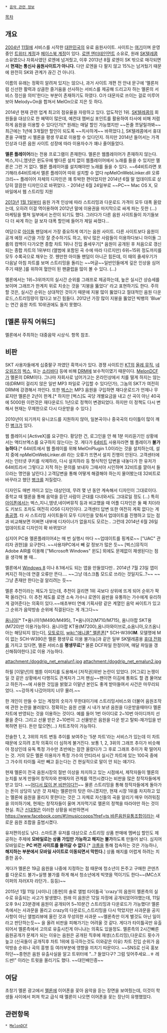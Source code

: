  * [[음악 관련 정보]]

{{{#!html
<img src="http://cfile7.uf.tistory.com/image/25177A395172CA700D0C6E">
}}}

[[목차]]
== 개요 ==
[[2004년]] [[11월]]에 서비스를 시작한 [[대한민국]]의 유료 음원사이트. 사이트는 [http://www.melon.com 여기]이며 운영중인 [http://twitter.com/MELON_DJ 트위터 계정]과 [https://www.facebook.com/MelOnDJ 페이스북 계정]이 있다.
[[로엔 엔터테인먼트]] 소유로, 원래 [[SK텔레콤]] 소유였으나 자회사였던 로엔에 넘겨줬고, 이후 2013년 8월 로엔이 SK 밖으로 매각되면서 '''현재는 통신사 음원사이트가 아니다.''' 다만 로엔을 다 팔지 않고 15%는 남겨뒀기 때문에 완전히 SK와 관계가 끊긴 건 아니다.

이름의 유래는 정확히 알려져 있지는 않으나, 과거 사이트 개편 전 안내 문구에 '멜론처럼 신선한 활력과 상큼한 즐거움을 선사하는 서비스를 제공해 드리고자 하는 멜론의 서비스 정신을 의미'한다는 부분이 존재하기도 하였다. O가 대문자로 쓰이는 걸로 미루어보아 Melody+On을 합쳐서 MelOn으로 지은 듯 하다.

2014년 현재 관련 업계 최고의 점유율을 자랑하고 있다. 압도적인 1위. [[SK텔레콤]]의 회원들을 대상으로 한 혜택이 많은데, 예컨대 멤버십 포인트를 활용하여 타사에 비해 저렴하게 음원을 이용할 수 있다던가[* 원래는 매달 할인 가능했지만 ~~돈줄 쪼달릴까봐~~ 최근에는 1년에 3개월만 할인이 되도록 ~~치사하게~~ 바뀌었다.], SK텔레콤에서 휴대폰을 구매할 시 멜론을 평생 무료로 이용할 수 있다던지. 하지만 2014년 들어서는 가격 인상과 다른 음원 사이트 성장에 따라 이용자수가 꽤나 줄어들었다.

'''멜론 플레이어'''라는 전용 프로그램이 존재한다. 멜론은 웹플레이어가 존재하지 않는다. 벅스,지니,엠넷은 윈도우에 별다른 설치 없이 웹플레이어에서 노래를 들을 수 있지만 멜론은 그런 거 없다. 멜론 플레이어를 설치해야만 노래를 들을 수 있다. ~~64비트라면 포기해라.64비트에서 멜론 플레이어 따위 설치할 수 없다 npMelOnWebLinker.dll 오류크리~~ 플레이어 자체의 디자인은 꽤 투박한 편이었지만 2014년 6월 말 업데이트로 상당히 깔끔한 디자인으로 바뀌었다. - 2014년 6월 24일부로 ~~PC~~ Mac OS X, 모바일에서 웹 스트리밍 지원

[[2013년]] [[1월 1일]]부터 음원 가격 인상에 따라 스트리밍과 다운로드 가격이 모두 대폭 올랐는데, 오히려 이걸 역이용하여 2012년 말에 이용권을 마지막으로 싸게 파는 듯한 (...) 마케팅을 펼쳐 일부에서 논란이 되기도 했다. 그러다가 다른 음원 사이트들이 자기들보다 더 싸게 하는 걸 보자 대폭 할인에 들어가 제일 싸졌다...

여담으로 [[아이돌]] 팬덤에서 가장 중요하게 여기는 음원 사이트. 다른 사이트보다 음원이 공개 예정 시간을 가장 잘 준수하기도 하고, 워낙 많은 사람들이 이용하다보니 아이돌 그룹의 컴백이 다가오면 종합 차트 1위나 진입 줄세우기[* 음원이 공개된 후 처음으로 갱신되는 종합 차트의 1위부터 (앨범에 포함된 곡 수에 따라 다르지만) 6위~15위 정도까지를 모두 수록곡으로 채우는 것. 웬만한 아이돌 팬덤이 아니곤 힘든데, 이 때의 줄세우기가 다음날 아침 차트를 보며 스트리밍을 돌리는 ~~머글~~일반인들에게 깊은 인상을 심어주기 때문.]를 위하여 혈안이 된 팬클럽을 많이 볼 수 있다. (...)

멜론에서는 1위~3위까지의 실시간 순위를 그래프로 제공하는데, 높은 실시간 상승세를 보이며 그래프가 한계치 위로 치솟는 것을 '지붕을 뚫었다' 라고 표현하기도 한다. 주의할 것은, 실시간 순위는 상대적인 것이기 때문에 지붕 많이 뚫었다고 절대적인 음원 다운로드,스트리밍량이 많다고 보긴 힘들다. 2012년 가장 많이 지붕을 뚫었던 빅뱅의 'Blue' 는 연간 음원 차트 10위권에도 들지 못했다.

== [멜론 뮤직 어워드] ==
멜론에서 주최하는 대중음악 시상식. 항목 참조.

== 비판 ==
SKT 사용자들에게 십중팔구 까였던 흑역사가 있다. 경쟁 사이트인 [[KT]]의 [[올레 뮤직]], [[네오위즈]]의 [[벅스]], 또는 [[소리바다]] 등에 비해 [[DRM]]에 보수적이였기 때문이다. [[MelonDCF]]가 멜론의 DRM이다. 그나마 자회사로 넘어가고는 온라인상에서 치를 떨게 하지는 않는데(DRM이 걸리지 않은 일반 MP3 파일로 구입할 수 있다던가), 그놈의 SKT가 여전히 DRM에 강경해서 까인다. 또한 [[벅스]]는 MP3 음원을 구입하면 재다운로드가 언제나 무료지만 멜론은 2년이 한계.[* 하지만 [벅스]도 곡당 개별요금을 내고 산 곡이 아닌 40곡에 5000원 이런것은 재다운로드 1년으로 정책이 변경되었다. 하지만 이 정책도 다시 변해서 현재는 무제한으로 다시 다운받을 수 있다.]

2010년이 되기까지 유니코드를 지원하지 않아, 일본곡이나 중국곡의 타이틀이 많이 깨진 [[병크]]가 있다.

웹 플레이시 [ActiveX]를 요구한다. 황당한 건, 로그인을 안 해 1분 미리듣기인 상황에서는 액티브엑스를 요구하지 않는다는 것. 게다가 [[64비트]] 사용자라면 웹 플레이가 '''불가능하다'''.[* 64비트에서 웹 플레이를 위해 MelOnPlugin 1.0이라는 것을 설치하는데, 설치 중에 npMelOnWebLinker.dll 라는 오류가 뜨면서 설치 진행이 안된다. 고객센터에서는 인터넷 쿠키를 삭제하라, 다시 설치하라 등 형식적인 답변을 내놓다가 한 유저가 64비트라서 그렇다고 지적 하는 문의를 보내자 그때서야 시인하며 32비트를 깔아서 들으라는 명언을 날린다.] 고객답변을 통해 어떻게 해결해야 하는지 물어봤는데 32비트로 바꾸라고 했던 [[병크]]를 저질렀다.

디자인도 매번 까이고 있는 대상인데, 무려 몇 년 동안 계속해서 디자인이 그대로이다. 중학교 때 멜론을 통해 음악을 듣던 사람이 군대를 다녀와서도 그대로일 정도 (...) 특히 [[아이폰]]에서는 벅스,지니,엠넷,네이버뮤직 등과 비교했을 때 어플 디자인은 둘 째 치더라도 키보드 조차도 여전히 iOS6 디자인이다. 고객센터 답변 또한 여전히 계획 없다는 게 [[충공깽]]. 타 사 스트리밍 사이트들이 모두 디자인을 맞춰서 업데이트를 진행하고 있는 점과 비교해보면 어쩌면 내부에 디자이너가 없을지도 모르는.. 그런데 2014년 6월 26일 업데이트로 디자인이 확 바뀌었다!

심지어 PC용 멜론플레이어4는 매 번 실행시 마다 ~~업데이트를 핑계로~~ ["UAC" 관리자 권한]을 요구한다. ~~사용자PC에서 빼 갈 정보가 많은 듯~~ [벅스]뮤직이 Adobe AIR를 이용해 ["Microsoft Windows" 윈도] 외에도 문제없이 재생된다는 점을 생각해 볼 때...

멜론에서 [[Windows 8]] 이나 8.1에서도 되는 앱을 만들었다만.. 2014년 7월 23일 앱이 켜지긴 하는데 연결 오류만 뜬다.... ~~그냥 데스크톱 모드로 쓰라는 것일지도..?~~ ~~그냥 존재만 한다는걸 알리려는 듯~~

멜론 추천이라는 제도가 있는데, 추천이 걸리면 1위 곡보다 상위에 뜨게 되어 순위가 팍팍 올라간다. 이 추천 제도를 로엔 소속 가수나 로엔이 음반을 유통하는 가수에게 유리하게 걸어준다는 의혹이 있다.~~애초부터 연예 기획사랑 같은 계열인 음악 싸이트가 있고 그 순위가 음악방송 순위에 직결된다는 게 개그다~~

[[옴니아]][* T*옴니아1(M490/M495), T*옴니아2(M710/M715), 옴니아팝 SKT용(M720)만 이용가능하다. 옴니아팝 KT용(M7200),옴니아와이브로,쇼옴니아,오즈옴니아는 해당되지 않는다], [[모토로이]], [[wiki:"애니콜" 멜론폰]][* SCH-W390'''M'''. 모델명에 M이 없는 SCH-W390은 멜론 평생무료 이용 불가능]과 같은 일부 SK텔레콤용 [[휴대 전화]]를 가지고 있다면, 멜론 서비스를 '''평생무료'''[* 물론 DCF파일 한정이며, 매달 파일을 갱신해줘야한다.]로 이용 가능하다.

attachment:/dogdrip_net_emalun1.jpg
attachment:/dogdrip_net_emalun2.jpg

하필 [이말년]의 웹툰 이미지를 도용해서 [저작권]위반 논란이 있었다. [어그로] 논쟁이 일 것 같은 상황에서 다행히도 관계자가 그저 팬심~~팬이면 이김에 통화도 할 겸 물어보고 하든가~~에 사용한 것임을 밝혔고 이말년 본인도 좋게 받아들여서 사건은 마무리되었다. ~~강하게 나갔어야지 너무 물러.~~

한 개인이 만들 수 있는 계정의 숫자가 무한대이기에 스트리밍서비스와 더불어 음원조작에 관한 논란을 불러왔다. 정확히는 음원 선물 시 내가 보낸 음원을 다운받을때마다 멜론차트에 반영되는 것을 이용하는 것이다. 예를 들어 1번 아이디로 2~10번 아이디까지 선물을 준다. 그리고 선물 받은 2~10번이 그 선물받은 음원을 다운 받고 탈퇴-재가입을 반복하면 된다. 돈만 많으면(...) 차트조작이 가능하다.

전술한 1, 2, 3위의 차트 변동 추이를 보여주는 '5분 차트'라는 서비스가 있는데 이 차트 때문에 오히려 조작 의혹이 더 심하게 불거진다. 보통 1, 2, 3위의 그래프 추이가 비슷해야 정상인데 유독 특정 가수만 초반에는 잠깐 올랐다가 그 후로 그래프 추이가 확 떨어지는 것. 거의 모든 멜론 이용자가 특정 가수의 안티라서 실시간 차트에 있는 100곡 중에 그 가수의 타이틀 곡만 빼고 듣는다는 건 현실적으로 말이 안 되는 얘기다.

현재 멜론이 전국 음원시장의 절반 이상을 차지하고 있는 시점에서, 제작자들이 멜론의 눈치를 보게 만들어 창작자와 판매자의 관계를 역전시켰다는 비판을 많은 창작자들에게 받고 있다. ~~[[아마존닷컴|어디서 많이 본 비판이다?!]]~~ 물론 스트리밍을 통해 창작자들에게 돌아가는 돈이 상당히 낮은 것 자체는 멜론만의 탓은 아니겠지만, 현재 시장 1위를 차지하고 있는 멜론에 음원을 올리지 못한다는 것은 그 자체로 자신들의 곡을 알리기 매우 어려워짐을 의미하기에, 현재는 창작자들이 울며 겨자먹기로 멜론의 정책을 따라야만 하는 것이 현실. 최근 [[신대철]]은 이러한 상황을 비판하면서 [[https://www.facebook.com/#!/musiccoops?fref=ts 바른음원유통조합]]이라는 새로운 음원 조합을 출범시켰다.

유저편의성도 낮다. 스마트폰 유저를 대상으로 스트리밍 상품 판매에 멤버십 할인도 제공하는 주제에 '''모바일로는 상품 가입만 가능하고 해지는 불가'''하도록 만들어 놨다. 심지어 모바일로는 '''PC 버전 사이트를 들어갈 수 없다'''.[* [[크롬]]을 통해 접속하는 것은 가능하나, '''해지하는 부분에서 모바일 사이트로 이동되면서 막힌다.'''] 상품 해지를 어렵게 하려는 치졸한 꼼수.

게다가 멜론은 19금 음원을 나중에 지정하는 점 때문에 청소년이 돈주고 구매한 콘덴츠를 다운로드 불가+실행 불가를 하게 해서 청소년에게 빅엿을 먹이기도 한다~~(MC스X이퍼의 자러X자 라던가.. 등등)~~

2015년 1월 11일 [샤이니] [종현]의 솔로 앨범 타이틀곡 'crazy'의 음원이 멜론측의 실수로 유출되는 사고가 발생했다. 원래 이 음원은 12일 자정에 공개되었어야했는데, 11일 오후 9시 23분경에 음원이 공개되어 5~10분간 스트리밍과 다운로드가 가능했다! 
멜론측에서는 사과문을 올리고 crazy의 다운로드,스트리밍을 다시 막았지만 사과문을 공지사항이 아닌 앨범리뷰에 올린 것과 무성의한 사과문 ~~멜론측만 이게 별것도 아닌 일이라고 판단하는듯~~ 을 올려 비판을 피해가기는 어려울 것 같다. 게다가 타이틀곡만 유출되어서 멜론측에서 고의로 유출시킨게 아니냐는 의혹도 있을정도. 
멜론측의 2시간빠른 음원공개가 문제가 되는 이유는 음원은 공개된 직후에 재생(스트리밍),다운로드 횟수가 높고 (신곡들이 공개직후 차트 1위에 등극하는것도 이와같은 이유) 차트 진입 순위가 음악방송 순위나 곡의 흥행 등 여러부분에 영향을 끼치기 따문이다.
~~SNS로 신곡 홍보하던~~종현은 음원 유출사실을 알고 트위터에 "...? 들었다구? 그럼 잊어주세요...ㅎ 레드썬!" 이라는 트윗을 올리기도 했다. ~~대인배인증~~
== 여담 ==
초창기 멜론 광고에서 [[멜론]]에 이어폰을 꽂아 음악을 듣는 장면을 보여줬는데, 이것이 학생들 사이에서 퍼져 학교 급식 때 멜론이 나오면 이어폰을 꽂는 장난이 유행했었다.

== 관련항목 ==
 * [[MelonDCF]]
